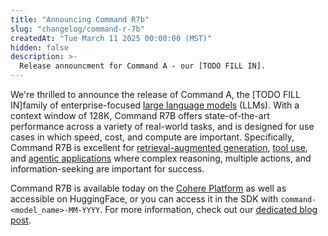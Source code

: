 ```yaml
---
title: "Announcing Command R7b"
slug: "changelog/command-r-7b"
createdAt: "Tue March 11 2025 00:00:00 (MST)"
hidden: false
description: >-
  Release announcment for Command A - our [TODO FILL IN].
---
```


We're thrilled to announce the release of Command A, the [TODO FILL IN]family of enterprise-focused [large language models](https://docs.cohere.com/docs/the-cohere-platform#large-language-models-llms) (LLMs). With a context window of 128K, Command R7B offers state-of-the-art performance across a variety of real-world tasks, and is designed for use cases in which speed, cost, and compute are important. Specifically, Command R7B is excellent for [retrieval-augmented generation](https://docs.cohere.com/docs/retrieval-augmented-generation-rag), [tool use](https://docs.cohere.com/docs/tool-use), and [agentic applications](https://docs.cohere.com/docs/multi-step-tool-use) where complex reasoning, multiple actions, and information-seeking are important for success.

Command R7B is available today on the [Cohere Platform](https://docs.cohere.com/docs/the-cohere-platform) as well as accessible on HuggingFace, or you can access it in the SDK with `command-<model_name>-MM-YYYY`. For more information, check out our [dedicated blog post](TODO).

